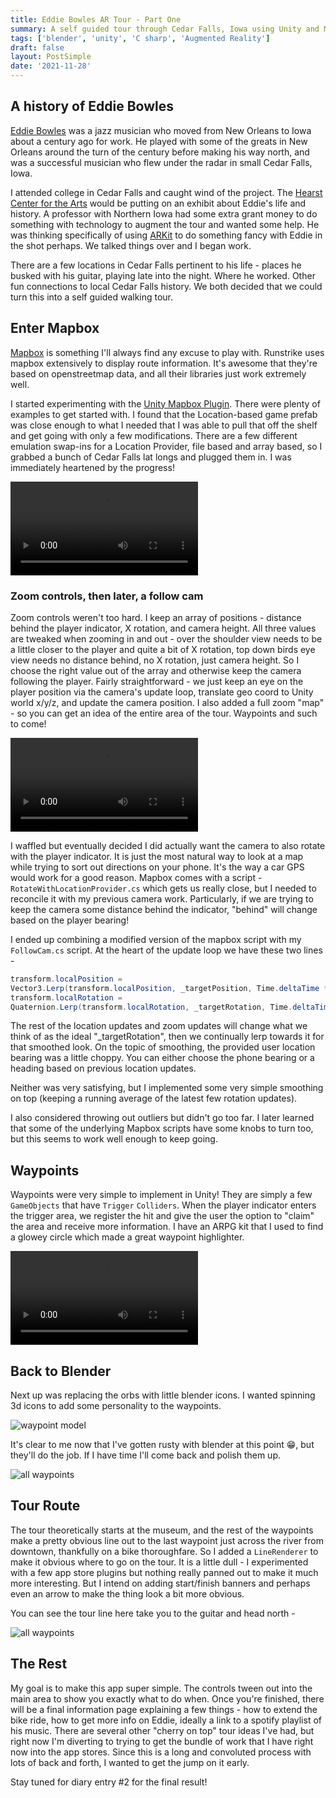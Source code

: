 ```yaml
---
title: Eddie Bowles AR Tour - Part One
summary: A self guided tour through Cedar Falls, Iowa using Unity and Mapbox
tags: ['blender', 'unity', 'C sharp', 'Augmented Reality']
draft: false
layout: PostSimple
date: '2021-11-28'
---
```


## A history of Eddie Bowles

[Eddie Bowles](https://wcfcourier.com/news/local/paving-the-way-brought-to-lay-brick-eddie-bowles-taught-a-generation-of-blues-musicians/article_d0a1f68d-d94d-5384-ab89-133ac4da0f7c.html) was a jazz musician who moved from New Orleans to Iowa about a century ago for work. He played with some of the greats in New Orleans around the turn of the century before making his way north, and was a successful musician who flew under the radar in small Cedar Falls, Iowa.

I attended college in Cedar Falls and caught wind of the project. The [Hearst Center for the Arts](https://www.thehearst.org/) would be putting on an exhibit about Eddie's life and history. A professor with Northern Iowa had some extra grant money to do something with technology to augment the tour and wanted some help. He was thinking specifically of using [ARKit](https://developer.apple.com/augmented-reality/) to do something fancy with Eddie in the shot perhaps. We talked things over and I began work.

There are a few locations in Cedar Falls pertinent to his life - places he busked with his guitar, playing late into the night. Where he worked. Other fun connections to local Cedar Falls history. We both decided that we could turn this into a self guided walking tour.

## Enter Mapbox

[Mapbox](https://www.mapbox.com/) is something I'll always find any excuse to play with.  Runstrike uses mapbox extensively to display route information. It's awesome that they're based on openstreetmap data, and all their libraries just work extremely well.

I started experimenting with the [Unity Mapbox Plugin](https://www.mapbox.com/unity). There were plenty of examples to get started with. I found that the Location-based game prefab was close enough to what I needed that I was able to pull that off the shelf and get going with only a few modifications. There are a few different emulation swap-ins for a Location Provider, file based and array based, so I grabbed a bunch of Cedar Falls lat longs and plugged them in. I was immediately heartened by the progress!

<video controls >
    <source src="/static/videos/eddie-bowles/cedar-falls-map.mp4"/>
</video>

### Zoom controls, then later, a follow cam

Zoom controls weren't too hard. I keep an array of positions - distance behind the player indicator, X rotation, and camera height. All three values are tweaked when zooming in and out - over the shoulder view needs to be a little closer to the player and quite a bit of X rotation, top down birds eye view needs no distance behind, no X rotation, just camera height. So I choose the right value out of the array and otherwise keep the camera following the player. Fairly straightforward - we just keep an eye on the player position via the camera's update loop, translate geo coord to Unity world x/y/z, and update the camera position. I also added a full zoom "map" - so you can get an idea of the entire area of the tour. Waypoints and such to come!

<video controls >
    <source src="/static/videos/eddie-bowles/zoom.mp4"/>
</video>

I waffled but eventually decided I did actually want the camera to also rotate with the player indicator. It is just the most natural way to look at a map while trying to sort out directions on your phone. It's the way a car GPS would work for a good reason. Mapbox comes with a script - `RotateWithLocationProvider.cs` which gets us really close, but I needed to reconcile it with my previous camera work. Particularly, if we are trying to keep the camera some distance behind the indicator, "behind" will change based on the player bearing!

I ended up combining a modified version of the mapbox script with my `FollowCam.cs` script. At the heart of the update loop we have these two lines -

```csharp
transform.localPosition =
Vector3.Lerp(transform.localPosition, _targetPosition, Time.deltaTime * _updateFactor);
transform.localRotation =
Quaternion.Lerp(transform.localRotation, _targetRotation, Time.deltaTime * _updateFactor);
```

The rest of the location updates and zoom updates will change what we think of as the ideal "_targetRotation", then we continually lerp towards it for that smoothed look. On the topic of smoothing, the provided user location bearing was a little choppy. You can either choose the phone bearing or a heading based on previous location updates.

Neither was very satisfying, but I implemented some very simple smoothing on top (keeping a running average of the latest few rotation updates).

I also considered throwing out outliers but didn't go too far. I later learned that some of the underlying Mapbox scripts have some knobs to turn too, but this seems to work well enough to keep going.

## Waypoints

Waypoints were very simple to implement in Unity! They are simply a few `GameObjects` that have `Trigger` `Colliders`. When the player indicator enters the trigger area, we register the hit and give the user the option to "claim" the area and receive more information. I have an ARPG kit that I used to find a glowey circle which made a great waypoint highlighter.

<video controls >
    <source src="/static/videos/eddie-bowles/waypoint.mp4"/>
</video>

## Back to Blender

Next up was replacing the orbs with little blender icons. I wanted spinning 3d icons to add some personality to the waypoints.

![waypoint model](/static/images/eddie-bowles/blender-model.png)

It's clear to me now that I've gotten rusty with blender at this point :grin:, but they'll do the job. If I have time I'll come back and polish them up.

![all waypoints](/static/images/eddie-bowles/all-waypoints.png)

## Tour Route

The tour theoretically starts at the museum, and the rest of the waypoints make a pretty obvious line out to the last waypoint just across the river from downtown, thankfully on a bike thoroughfare. So I added a `LineRenderer` to make it obvious where to go on the tour. It is a little dull - I experimented with a few app store plugins but nothing really panned out to make it much more interesting. But I intend on adding start/finish banners and perhaps even an arrow to make the thing look a bit more obvious.

You can see the tour line here take you to the guitar and head north -

![all waypoints](/static/images/eddie-bowles/tour-line.png)

## The Rest

My goal is to make this app super simple. The controls tween out into the main area to show you exactly what to do when. Once you're finished, there will be a final information page explaining a few things - how to extend the bike ride, how to get more info on Eddie, ideally a link to a spotify playlist of his music. There are several other "cherry on top" tour ideas I've had, but right now I'm diverting to trying to get the bundle of work that I have right now into the app stores. Since this is a long and convoluted process with lots of back and forth, I wanted to get the jump on it early.

Stay tuned for diary entry #2 for the final result!